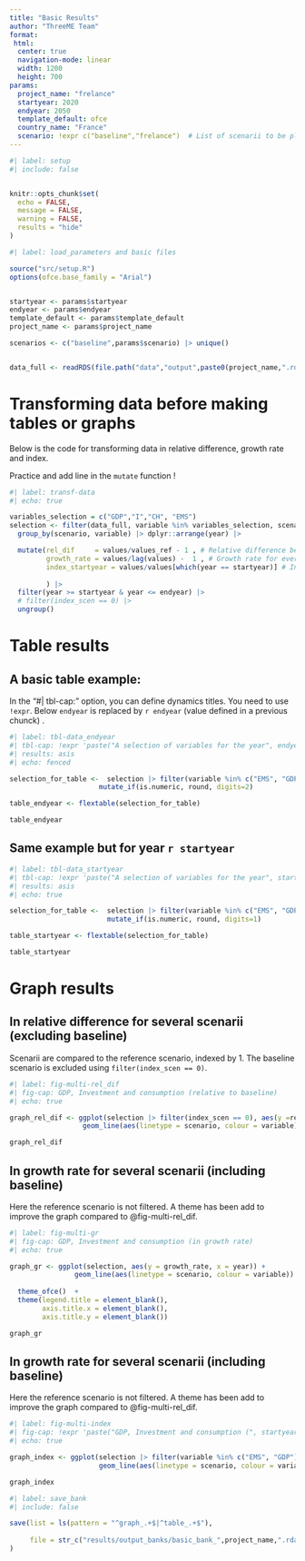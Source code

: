 ```yaml
---
title: "Basic Results"
author: "ThreeME Team"
format: 
 html:
  center: true
  navigation-mode: linear
  width: 1200
  height: 700
params:
  project_name: "frelance"
  startyear: 2020
  endyear: 2050
  template_default: ofce
  country_name: "France"
  scenario: !expr c("baseline","frelance")  # List of scenarii to be plotted
---
```


```r
#| label: setup
#| include: false


knitr::opts_chunk$set(
  echo = FALSE,
  message = FALSE,
  warning = FALSE,
  results = "hide"
)

```

```r
#| label: load_parameters and basic files

source("src/setup.R")
options(ofce.base_family = "Arial")


startyear <- params$startyear
endyear <- params$endyear
template_default <- params$template_default
project_name <- params$project_name

scenarios <- c("baseline",params$scenario) |> unique()


data_full <- readRDS(file.path("data","output",paste0(project_name,".rds")))

```

# Transforming data before making tables or graphs

Below is the code for transforming data in relative difference, growth rate and index.

Practice and add line in the `mutate` function !

```r
#| label: transf-data
#| echo: true

variables_selection = c("GDP","I","CH", "EMS")
selection <- filter(data_full, variable %in% variables_selection, scenario %in% scenarios) |> 
  group_by(scenario, variable) |> dplyr::arrange(year) |> 

  mutate(rel_dif     = values/values_ref - 1 , # Relative difference between every shock scenario and the baseline scenario 
         growth_rate = values/lag(values) -  1 , # Growth rate for every scenario (baseline and shock)
         index_startyear = values/values[which(year == startyear)] # Index = 1 at startyear for every scenario (baseline and shock) 
  
         ) |> 
  filter(year >= startyear & year <= endyear) |> 
  # filter(index_scen == 0) |>
  ungroup()

```

# Table results

## A basic table example:

In the "#\| tbl-cap:" option, you can define dynamics titles. You need to use `!expr`. Below `endyear` is replaced by `r endyear` (value defined in a previous chunck) .

```r
#| label: tbl-data_endyear
#| tbl-cap: !expr 'paste("A selection of variables for the year", endyear)'
#| results: asis
#| echo: fenced

selection_for_table <-  selection |> filter(variable %in% c("EMS", "GDP"), year %in% c(endyear)) |> select(variable, scenario, values, index_startyear) |> arrange(variable) |> 
                      mutate_if(is.numeric, round, digits=2)

table_endyear <- flextable(selection_for_table)

table_endyear
```

## Same example but for year `r startyear`

```r
#| label: tbl-data_startyear
#| tbl-cap: !expr 'paste("A selection of variables for the year", startyear)'
#| results: asis
#| echo: true

selection_for_table <-  selection |> filter(variable %in% c("EMS", "GDP"), year %in% c(startyear)) |> select(variable, scenario, values, index_startyear) |> arrange(variable) |> 
                        mutate_if(is.numeric, round, digits=1)

table_startyear <- flextable(selection_for_table)

table_startyear 
```

# Graph results

## In relative difference for several scenarii (excluding baseline)

Scenarii are compared to the reference scenario, indexed by 1. The baseline scenario is excluded using `filter(index_scen == 0)`.

```r
#| label: fig-multi-rel_dif
#| fig-cap: GDP, Investment and consumption (relative to baseline)
#| echo: true

graph_rel_dif <- ggplot(selection |> filter(index_scen == 0), aes(y =rel_dif, x = year)) +
                  geom_line(aes(linetype = scenario, colour = variable))

graph_rel_dif
```

## In growth rate for several scenarii (including baseline)

Here the reference scenario is not filtered. A theme has been add to improve the graph compared to @fig-multi-rel_dif.

```r
#| label: fig-multi-gr
#| fig-cap: GDP, Investment and consumption (in growth rate)
#| echo: true

graph_gr <- ggplot(selection, aes(y = growth_rate, x = year)) +
                geom_line(aes(linetype = scenario, colour = variable)) +
  
  theme_ofce()  +
  theme(legend.title = element_blank(),
        axis.title.x = element_blank(),
        axis.title.y = element_blank())

graph_gr
```


## In growth rate for several scenarii (including baseline)

Here the reference scenario is not filtered. A theme has been add to improve the graph compared to @fig-multi-rel_dif.

```r
#| label: fig-multi-index
#| fig-cap: !expr 'paste("GDP, Investment and consumption (", startyear,"= 1)")'
#| echo: true

graph_index <- ggplot(selection |> filter(variable %in% c("EMS", "GDP")), aes(y = index_startyear, x = year)) +
                      geom_line(aes(linetype = scenario, colour = variable))

graph_index
```




```r
#| label: save_bank
#| include: false

save(list = ls(pattern = "^graph_.+$|^table_.+$"),
     
     file = str_c("results/output_banks/basic_bank_",project_name,".rda") 
)





```
